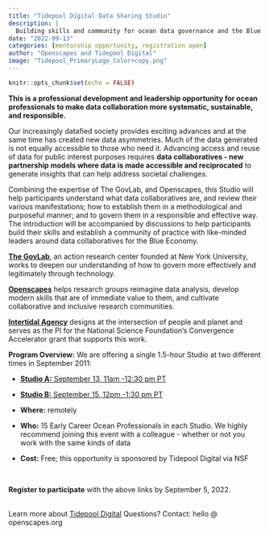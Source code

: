 ```yaml
---
title: "Tidepool Digital Data Sharing Studio"
description: |
  Building skills and community for ocean data governance and the Blue Economy
date: "2022-09-13"
categories: [mentorship opportunity, registration open]
author: "Openscapes and Tidepool Digital"
image: "Tidepool_PrimaryLogo_Color+copy.png"
---
```


```r
knitr::opts_chunk$set(echo = FALSE)
```

**This is a professional development and leadership opportunity for ocean professionals to make data collaboration more systematic, sustainable, and responsible.**

Our increasingly datafied society provides exciting advances and at the same time has created new data asymmetries. Much of the data generated is not equally accessible to those who need it. Advancing access and reuse of data for public interest purposes requires **data collaboratives - new partnership models where data is made accessible and reciprocated** to generate insights that can help address societal challenges.

Combining the expertise of The GovLab, and Openscapes, this Studio will help participants understand what data collaboratives are, and review their various manifestations; how to establish them in a methodological and purposeful manner; and to govern them in a responsible and effective way. The introduction will be accompanied by discussions to help participants build their skills and establish a community of practice with like-minded leaders around data collaboratives for the Blue Economy.

[**The GovLab**](https://thegovlab.org/), an action research center founded at New York University, works to deepen our understanding of how to govern more effectively and legitimately through technology.

[**Openscapes**](https://openscapes.org) helps research groups reimagine data analysis, develop modern skills that are of immediate value to them, and cultivate collaborative and inclusive research communities.

[**Intertidal Agency**](https://intertidal.agency/) designs at the intersection of people and planet and serves as the PI for the National Science Foundation's Convergence Accelerator grant that supports this work.


**Program Overview:** We are offering a single 1.5-hour Studio at two different times in September 2011:

-   [**Studio A:** September 13, 11am -12:30 pm PT](https://www.eventbrite.com/e/tidepool-digital-data-sharing-studio-a-tickets-390849129267)

-   [**Studio B:** September 15, 12pm -1:30 pm PT](https://www.eventbrite.com/e/tidepool-digital-data-sharing-studio-b-tickets-390853291717)

-   **Where:** remotely

-   **Who:** 15 Early Career Ocean Professionals in each Studio. We highly recommend joining this event with a colleague - whether or not you work with the same kinds of data

-   **Cost:** Free; this opportunity is sponsored by Tidepool Digital via NSF

\

**Register to participate** with the above links by September 5, 2022.

\
Learn more about [Tidepool Digital](https://intertidal.agency/tidepooldigital) Questions? Contact: hello \@ openscapes.org

